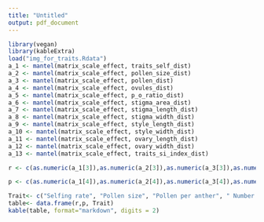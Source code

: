 ```yaml
---
title: "Untitled"
output: pdf_document
---
```

```r
library(vegan)
library(kableExtra)
load("img_for_traits.Rdata")
a_1 <- mantel(matrix_scale_effect, traits_self_dist)
a_2 <- mantel(matrix_scale_effect, pollen_size_dist)
a_3 <- mantel(matrix_scale_effect, pollen_dist)
a_4 <- mantel(matrix_scale_effect, ovules_dist)
a_5 <- mantel(matrix_scale_effect, p_o_ratio_dist)
a_6 <- mantel(matrix_scale_effect, stigma_area_dist)
a_7 <- mantel(matrix_scale_effect, stigma_length_dist)
a_8 <- mantel(matrix_scale_effect, stigma_width_dist)
a_9 <- mantel(matrix_scale_effect, style_length_dist)
a_10 <- mantel(matrix_scale_effect, style_width_dist)
a_11 <- mantel(matrix_scale_effect, ovary_length_dist)
a_12 <- mantel(matrix_scale_effect, ovary_width_dist)
a_13 <- mantel(matrix_scale_effect, traits_si_index_dist)

r <- c(as.numeric(a_1[3]),as.numeric(a_2[3]),as.numeric(a_3[3]),as.numeric(a_4[3]),as.numeric(a_5[3]),as.numeric(a_6[3]),as.numeric(a_7[3]),as.numeric(a_8[3]),as.numeric(a_9[3]),as.numeric(a_10[3]),as.numeric(a_11[3]),as.numeric(a_12[3]),as.numeric(a_13[3]))

p <- c(as.numeric(a_1[4]),as.numeric(a_2[4]),as.numeric(a_3[4]),as.numeric(a_4[4]),as.numeric(a_5[4]),as.numeric(a_6[4]),as.numeric(a_7[4]),as.numeric(a_8[4]),as.numeric(a_9[4]),as.numeric(a_10[4]),as.numeric(a_11[4]),as.numeric(a_12[4]),as.numeric(a_13[4]))

Trait<- c("Selfing rate", "Pollen size", "Pollen per anther", " Number of ovules", "Pollen-ovule ratio", "**Stigmatic area**", "**Stigma length**", "**Stigma width**", "Style length", "Style width", "Ovary length", "Ovary width", "Self incompatibility index")
table<- data.frame(r,p, Trait)
kable(table, format="markdown", digits = 2)

```